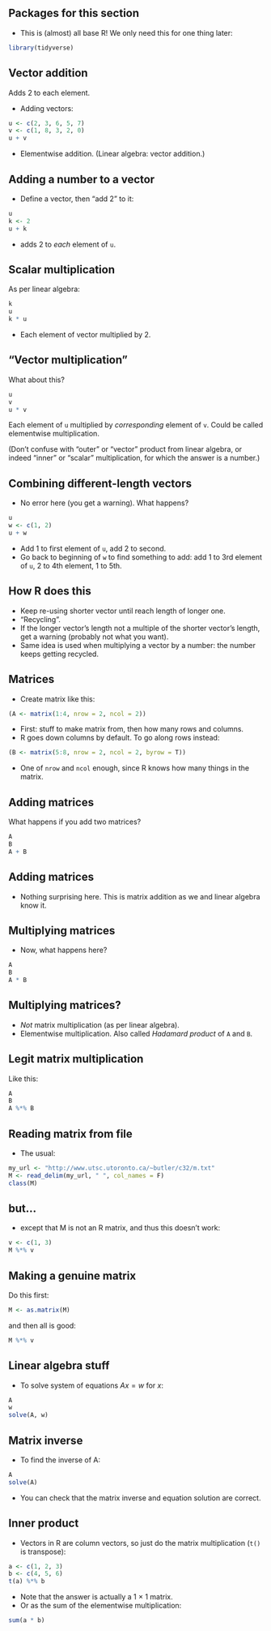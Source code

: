 ## Packages for this section

- This is (almost) all base R! We only need this for one thing later:

```r
library(tidyverse)
```


## Vector addition


Adds 2 to each element.

- Adding vectors:
```r
u <- c(2, 3, 6, 5, 7)
v <- c(1, 8, 3, 2, 0)
u + v
```

- Elementwise addition. (Linear algebra: vector addition.)

## Adding a number to a vector

- Define a vector, then “add 2” to it:

```r
u
k <- 2
u + k
```

- adds 2 to *each* element of `u`.

## Scalar multiplication
As per linear algebra:

```r
k
u
k * u
```

- Each element of vector multiplied by 2.

## “Vector multiplication”
What about this?
```r
u
v
u * v
```

Each element of `u` multiplied by *corresponding* element of `v`. Could be
called elementwise multiplication. 

(Don't confuse with “outer” or
“vector” product from linear algebra, or indeed “inner” or “scalar” multiplication,
for which the answer is a number.)

## Combining different-length vectors
- No error here (you get a warning). What happens?
```r
u
w <- c(1, 2)
u + w
```

- Add 1 to first element of `u`, add 2 to second.
- Go back to beginning of `w` to find something to add: add 1 to 3rd
element of `u`, 2 to 4th element, 1 to 5th. 

## How R does this 

- Keep re-using shorter vector until reach length of longer one.
- “Recycling”.
- If the longer vector's length not a multiple of the shorter vector's length, get a warning (probably not what you want). 
- Same idea is used when multiplying a vector by a number: the number
keeps getting recycled.

## Matrices
- Create matrix like this:
```r
(A <- matrix(1:4, nrow = 2, ncol = 2))
```

- First: stuff to make matrix from, then how many rows and columns.
- R goes down columns by default. To go along rows instead:
```r
(B <- matrix(5:8, nrow = 2, ncol = 2, byrow = T))
```

- One of `nrow` and `ncol` enough, since R knows how many things in
the matrix.

## Adding matrices
What happens if you add two matrices?

```r
A
B
A + B
```

## Adding matrices

- Nothing surprising here. This is matrix addition as we and linear algebra know it.

## Multiplying matrices
- Now, what happens here?
```r
A
B
A * B
```

## Multiplying matrices?

- *Not* matrix multiplication (as per linear algebra).
- Elementwise multiplication. Also called *Hadamard product* of `A` and `B`.

## Legit matrix multiplication
Like this:

```r
A
B
A %*% B
```

## Reading matrix from file
- The usual:
```r
my_url <- "http://www.utsc.utoronto.ca/~butler/c32/m.txt"
M <- read_delim(my_url, " ", col_names = F)
class(M)
```

## but...

- except that M is not an R matrix, and thus this doesn’t work:
```r
v <- c(1, 3)
M %*% v
```

## Making a genuine matrix

Do this first:
```r
M <- as.matrix(M)
```

and then all is good:
```r
M %*% v
```

## Linear algebra stuff
- To solve system of equations
$Ax = w$ for $x$:
```r
A
w
solve(A, w)
```

## Matrix inverse

- To find the inverse of A:
```r
A
solve(A)
```

- You can check that the matrix inverse and equation solution are
correct.

## Inner product
- Vectors in R are column vectors, so just do the matrix multiplication (`t()` is transpose): 

```r
a <- c(1, 2, 3)
b <- c(4, 5, 6)
t(a) %*% b
```

- Note that the answer is actually a 1 × 1 matrix.
- Or as the sum of the elementwise multiplication:

```r
sum(a * b)
```


